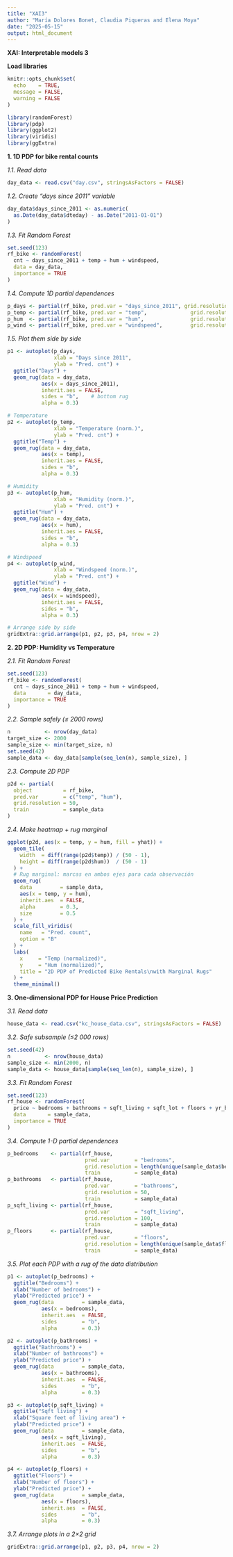 ---
title: "XAI3"
author: "María Dolores Bonet, Claudia Piqueras and Elena Moya"
date: "2025-05-15"
output: html_document
---


**XAI: Interpretable models 3**

**Load libraries**

```{r setup, include=FALSE}
knitr::opts_chunk$set(
  echo    = TRUE,   
  message = FALSE,  
  warning = FALSE   
)
```

```{r}
library(randomForest)
library(pdp)
library(ggplot2)
library(viridis)
library(ggExtra)
```

**1. 1D PDP for bike rental counts**

*1.1. Read data*

```{r}
day_data <- read.csv("day.csv", stringsAsFactors = FALSE)
```

*1.2. Create “days since 2011” variable*

```{r}
day_data$days_since_2011 <- as.numeric(
  as.Date(day_data$dteday) - as.Date("2011-01-01")
)
```

*1.3. Fit Random Forest*

```{r}
set.seed(123)
rf_bike <- randomForest(
  cnt ~ days_since_2011 + temp + hum + windspeed,
  data = day_data,
  importance = TRUE
)
```

*1.4. Compute 1D partial dependences*

```{r}
p_days <- partial(rf_bike, pred.var = "days_since_2011", grid.resolution = 100)
p_temp <- partial(rf_bike, pred.var = "temp",              grid.resolution = 100)
p_hum  <- partial(rf_bike, pred.var = "hum",               grid.resolution = 100)
p_wind <- partial(rf_bike, pred.var = "windspeed",         grid.resolution = 100)
```

*1.5. Plot them side by side*

```{r}
p1 <- autoplot(p_days, 
               xlab = "Days since 2011", 
               ylab = "Pred. cnt") +
  ggtitle("Days") +
  geom_rug(data = day_data, 
           aes(x = days_since_2011), 
           inherit.aes = FALSE,
           sides = "b",    # bottom rug
           alpha = 0.3)

# Temperature
p2 <- autoplot(p_temp, 
               xlab = "Temperature (norm.)", 
               ylab = "Pred. cnt") +
  ggtitle("Temp") +
  geom_rug(data = day_data, 
           aes(x = temp), 
           inherit.aes = FALSE,
           sides = "b",
           alpha = 0.3)

# Humidity
p3 <- autoplot(p_hum, 
               xlab = "Humidity (norm.)", 
               ylab = "Pred. cnt") +
  ggtitle("Hum") +
  geom_rug(data = day_data, 
           aes(x = hum), 
           inherit.aes = FALSE,
           sides = "b",
           alpha = 0.3)

# Windspeed
p4 <- autoplot(p_wind, 
               xlab = "Windspeed (norm.)", 
               ylab = "Pred. cnt") +
  ggtitle("Wind") +
  geom_rug(data = day_data, 
           aes(x = windspeed), 
           inherit.aes = FALSE,
           sides = "b",
           alpha = 0.3)

# Arrange side by side
gridExtra::grid.arrange(p1, p2, p3, p4, nrow = 2)
```


**2. 2D PDP: Humidity vs Temperature**

*2.1. Fit Random Forest*

```{r}
set.seed(123)
rf_bike <- randomForest(
  cnt ~ days_since_2011 + temp + hum + windspeed,
  data       = day_data,
  importance = TRUE
)
```

*2.2. Sample safely (≤ 2000 rows)*

```{r}
n           <- nrow(day_data)
target_size <- 2000
sample_size <- min(target_size, n)
set.seed(42)
sample_data <- day_data[sample(seq_len(n), sample_size), ]
```

*2.3. Compute 2D PDP*

```{r}
p2d <- partial(
  object          = rf_bike,
  pred.var        = c("temp", "hum"),
  grid.resolution = 50,
  train           = sample_data
)
```

*2.4. Make heatmap + rug marginal*

```{r}
ggplot(p2d, aes(x = temp, y = hum, fill = yhat)) +
  geom_tile(
    width  = diff(range(p2d$temp)) / (50 - 1),
    height = diff(range(p2d$hum))  / (50 - 1)
  ) +
  # Rug marginal: marcas en ambos ejes para cada observación
  geom_rug(
    data         = sample_data,
    aes(x = temp, y = hum),
    inherit.aes  = FALSE,
    alpha        = 0.3,
    size         = 0.5
  ) +
  scale_fill_viridis(
    name   = "Pred. count",
    option = "B"
  ) +
  labs(
    x     = "Temp (normalized)",
    y     = "Hum (normalized)",
    title = "2D PDP of Predicted Bike Rentals\nwith Marginal Rugs"
  ) +
  theme_minimal()
```

**3. One‐dimensional PDP for House Price Prediction**

*3.1. Read data*

```{r}
house_data <- read.csv("kc_house_data.csv", stringsAsFactors = FALSE)
```

*3.2. Safe subsample (≤2 000 rows)*

```{r}
set.seed(42)
n           <- nrow(house_data)
sample_size <- min(2000, n)
sample_data <- house_data[sample(seq_len(n), sample_size), ]
```

*3.3. Fit Random Forest*

```{r}
set.seed(123)
rf_house <- randomForest(
  price ~ bedrooms + bathrooms + sqft_living + sqft_lot + floors + yr_built,
  data       = sample_data,
  importance = TRUE
)
```

*3.4. Compute 1-D partial dependences*

```{r}
p_bedrooms    <- partial(rf_house,
                         pred.var        = "bedrooms",
                         grid.resolution = length(unique(sample_data$bedrooms)),
                         train           = sample_data)
p_bathrooms   <- partial(rf_house,
                         pred.var        = "bathrooms",
                         grid.resolution = 50,
                         train           = sample_data)
p_sqft_living <- partial(rf_house,
                         pred.var        = "sqft_living",
                         grid.resolution = 100,
                         train           = sample_data)
p_floors      <- partial(rf_house,
                         pred.var        = "floors",
                         grid.resolution = length(unique(sample_data$floors)),
                         train           = sample_data)
```

*3.5. Plot each PDP with a rug of the data distribution*

```{r}
p1 <- autoplot(p_bedrooms) +
  ggtitle("Bedrooms") +
  xlab("Number of bedrooms") +
  ylab("Predicted price") +
  geom_rug(data         = sample_data,
           aes(x = bedrooms),
           inherit.aes  = FALSE,
           sides        = "b",
           alpha        = 0.3)

p2 <- autoplot(p_bathrooms) +
  ggtitle("Bathrooms") +
  xlab("Number of bathrooms") +
  ylab("Predicted price") +
  geom_rug(data         = sample_data,
           aes(x = bathrooms),
           inherit.aes  = FALSE,
           sides        = "b",
           alpha        = 0.3)

p3 <- autoplot(p_sqft_living) +
  ggtitle("Sqft living") +
  xlab("Square feet of living area") +
  ylab("Predicted price") +
  geom_rug(data         = sample_data,
           aes(x = sqft_living),
           inherit.aes  = FALSE,
           sides        = "b",
           alpha        = 0.3)

p4 <- autoplot(p_floors) +
  ggtitle("Floors") +
  xlab("Number of floors") +
  ylab("Predicted price") +
  geom_rug(data         = sample_data,
           aes(x = floors),
           inherit.aes  = FALSE,
           sides        = "b",
           alpha        = 0.3)
```

*3.7. Arrange plots in a 2×2 grid*

```{r}
gridExtra::grid.arrange(p1, p2, p3, p4, nrow = 2)
```













